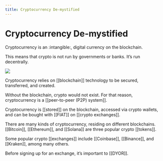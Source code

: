 ```yaml
---
title: Cryptocurrency De-mystified
---
```


# Cryptocurrency De-mystified

Cryptocurrency is an :intangible:, digital currency on the blockchain.

This means that crypto is not run by governments or banks. It’s run decentrally.

![](../../../.gitbook/assets/3.jpg)

Cryptocurrency relies on \[\[blockchain]] technology to be secured, transferred, and created.

Without the blockchain, crypto would not exist. For that reason, cryptocurrency is a \[\[peer-to-peer (P2P) system]].

Cryptocurrency is \[\[stored]] on the blockchain, accessed via crypto wallets, and can be bought with \[\[FIAT]] on \[\[crypto exchanges]].

There are many kinds of cryptocurrency, residing on different blockchains. \[\[Bitcoin]], \[\[Ethereum]], and \[\[Solana]] are three popular crypto \[\[tokens]].

Some popular crypto \[\[exchanges]] include \[\[Coinbase]], \[\[Binance]], and \[\[Kraken]], among many others.

Before signing up for an exchange, it’s important to \[\[DYOR]].
